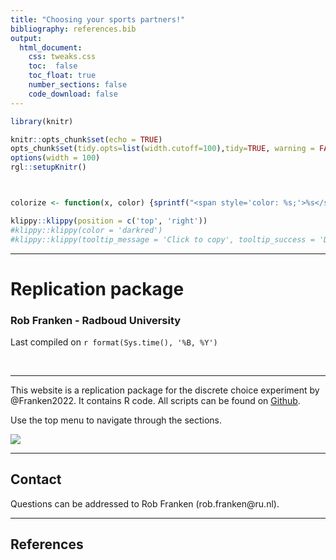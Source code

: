 ```yaml
---
title: "Choosing your sports partners!"
bibliography: references.bib
output: 
  html_document:
    css: tweaks.css
    toc:  false
    toc_float: true
    number_sections: false
    code_download: false
---
```



```r
library(knitr)

knitr::opts_chunk$set(echo = TRUE)
opts_chunk$set(tidy.opts=list(width.cutoff=100),tidy=TRUE, warning = FALSE, message = FALSE,comment = "#>", cache=TRUE, class.source=c("test"), class.output=c("test2"))
options(width = 100)
rgl::setupKnitr()



colorize <- function(x, color) {sprintf("<span style='color: %s;'>%s</span>", color, x) }

```

```r
klippy::klippy(position = c('top', 'right'))
#klippy::klippy(color = 'darkred')
#klippy::klippy(tooltip_message = 'Click to copy', tooltip_success = 'Done')
```




----


# **Replication package**
### Rob Franken - Radboud University
Last compiled on `r format(Sys.time(), '%B, %Y')`

<br>

----
  

This website is a replication package for the discrete choice experiment by @Franken2022. It contains R code. 
All scripts can be found on [Github](https://github.com/robfranken/DCE_sports). 


Use the top menu to navigate through the sections.


![](images/dce.png)





----

## Contact  

Questions can be addressed to Rob Franken (rob.franken@ru.nl).
  
----

## References






